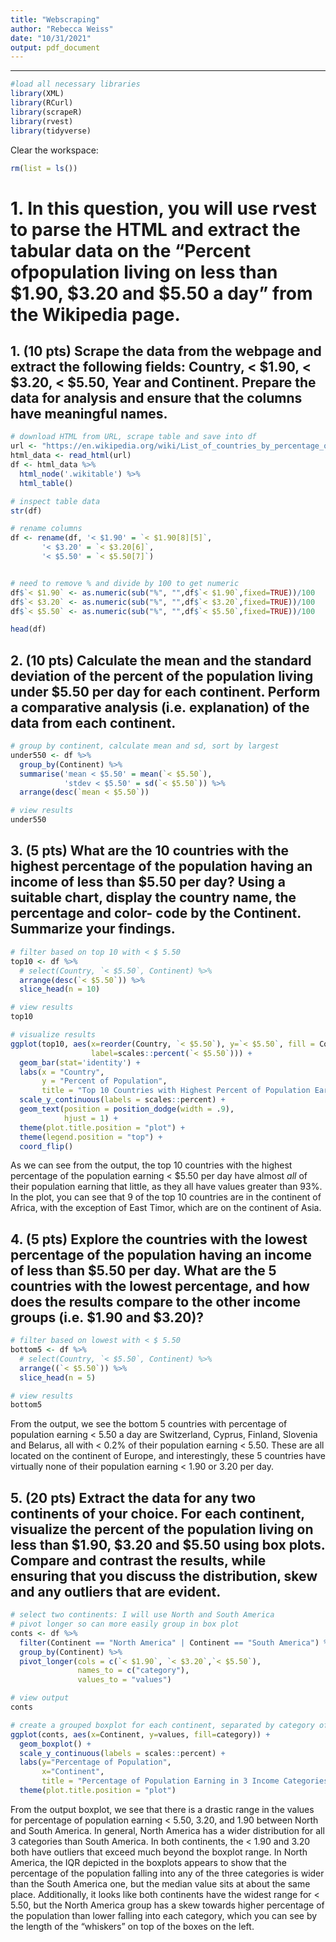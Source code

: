 ```yaml
---
title: "Webscraping"
author: "Rebecca Weiss"
date: "10/31/2021"
output: pdf_document
---
```

***
```r
#load all necessary libraries
library(XML)
library(RCurl)
library(scrapeR)
library(rvest)
library(tidyverse)
```

Clear the workspace:
```r
rm(list = ls())
```


# 1. In this question, you will use rvest to parse the HTML and extract the tabular data on the “Percent ofpopulation living on less than $1.90, $3.20 and $5.50 a day” from the Wikipedia page.

## 1. (10 pts) Scrape the data from the webpage and extract the following fields: Country, < $1.90,  < $3.20, < $5.50, Year and Continent. Prepare the data for analysis and ensure that the columns have meaningful names.
```r
# download HTML from URL, scrape table and save into df
url <- "https://en.wikipedia.org/wiki/List_of_countries_by_percentage_of_population_living_in_poverty"
html_data <- read_html(url)
df <- html_data %>% 
  html_node('.wikitable') %>% 
  html_table()

# inspect table data
str(df)

# rename columns
df <- rename(df, '< $1.90' = `< $1.90[8][5]`, 
       '< $3.20' = `< $3.20[6]`, 
       '< $5.50' = `< $5.50[7]`)


# need to remove % and divide by 100 to get numeric 
df$`< $1.90` <- as.numeric(sub("%", "",df$`< $1.90`,fixed=TRUE))/100
df$`< $3.20` <- as.numeric(sub("%", "",df$`< $3.20`,fixed=TRUE))/100
df$`< $5.50` <- as.numeric(sub("%", "",df$`< $5.50`,fixed=TRUE))/100

head(df)
```



## 2. (10 pts) Calculate the mean and the standard deviation of the percent of the population living under $5.50 per day for each continent. Perform a comparative analysis (i.e. explanation) of the data from each continent.
```r
# group by continent, calculate mean and sd, sort by largest
under550 <- df %>% 
  group_by(Continent) %>%
  summarise('mean < $5.50' = mean(`< $5.50`),
            'stdev < $5.50' = sd(`< $5.50`)) %>% 
  arrange(desc(`mean < $5.50`))

# view results
under550

```


## 3. (5 pts) What are the 10 countries with the highest percentage of the population having an income of less than $5.50 per day? Using a suitable chart, display the country name, the percentage and color- code by the Continent. Summarize your findings.
```r
# filter based on top 10 with < $ 5.50 
top10 <- df %>% 
  # select(Country, `< $5.50`, Continent) %>% 
  arrange(desc(`< $5.50`)) %>% 
  slice_head(n = 10)

# view results
top10

# visualize results 
ggplot(top10, aes(x=reorder(Country, `< $5.50`), y=`< $5.50`, fill = Continent,
                  label=scales::percent(`< $5.50`))) + 
  geom_bar(stat='identity') +
  labs(x = "Country",
       y = "Percent of Population",
       title = "Top 10 Countries with Highest Percent of Population Earning < $5.50 per Day") +
  scale_y_continuous(labels = scales::percent) +
  geom_text(position = position_dodge(width = .9),
            hjust = 1) +
  theme(plot.title.position = "plot") +
  theme(legend.position = "top") +
  coord_flip()
```
As we can see from the output, the top 10 countries with the highest percentage of the population earning < $5.50 per day have almost *all* of their population earning that little, as they all have values greater than 93%. In the plot, you can see that 9 of the top 10 countries are in the continent of Africa, with the exception of East Timor, which are on the continent of Asia. 

## 4. (5 pts) Explore the countries with the lowest percentage of the population having an income of less than $5.50 per day. What are the 5 countries with the lowest percentage, and how does the results compare to the other income groups (i.e. $1.90 and $3.20)?
```r
# filter based on lowest with < $ 5.50 
bottom5 <- df %>% 
  # select(Country, `< $5.50`, Continent) %>% 
  arrange((`< $5.50`)) %>% 
  slice_head(n = 5)

# view results
bottom5
```
From the output, we see the bottom 5 countries with percentage of population earning < 5.50 a day are Switzerland, Cyprus, Finland, Slovenia and Belarus, all with < 0.2% of their population earning < 5.50. These are all located on the continent of Europe, and interestingly, these 5 countries have virtually none of their population earning < 1.90 or 3.20 per day.

## 5. (20 pts) Extract the data for any two continents of your choice. For each continent, visualize the percent of the population living on less than $1.90, $3.20 and $5.50 using box plots. Compare and contrast the results, while ensuring that you discuss the distribution, skew and any outliers that are evident.
```r
# select two continents: I will use North and South America
# pivot longer so can more easily group in box plot
conts <- df %>% 
  filter(Continent == "North America" | Continent == "South America") %>%
  group_by(Continent) %>% 
  pivot_longer(cols = c(`< $1.90`, `< $3.20`,`< $5.50`),
               names_to = c("category"),
               values_to = "values")

# view output
conts
```


```r
# create a grouped boxplot for each continent, separated by category of income
ggplot(conts, aes(x=Continent, y=values, fill=category)) +
  geom_boxplot() +
  scale_y_continuous(labels = scales::percent) +
  labs(y="Percentage of Population",
       x="Continent",
       title = "Percentage of Population Earning in 3 Income Categories in North and South America") +
  theme(plot.title.position = "plot") 

```
From the output boxplot, we see that there is a drastic range in the values for percentage of population earning < 5.50, 3.20, and 1.90 between North and South America. In general, North America has a wider distribution for all 3 categories than South America. In both continents, the < 1.90 and 3.20 both have outliers that exceed much beyond the boxplot range. In North America, the IQR depicted in the boxplots appears to show that the percentage of the population falling into any of the three categories is wider than the South America one, but the median value sits at about the same place. Additionally, it looks like both continents have the widest range for < 5.50, but the North America group has a skew towards higher percentage of the population than lower falling into each category, which you can see by the length of the "whiskers" on top of the boxes on the left. 


